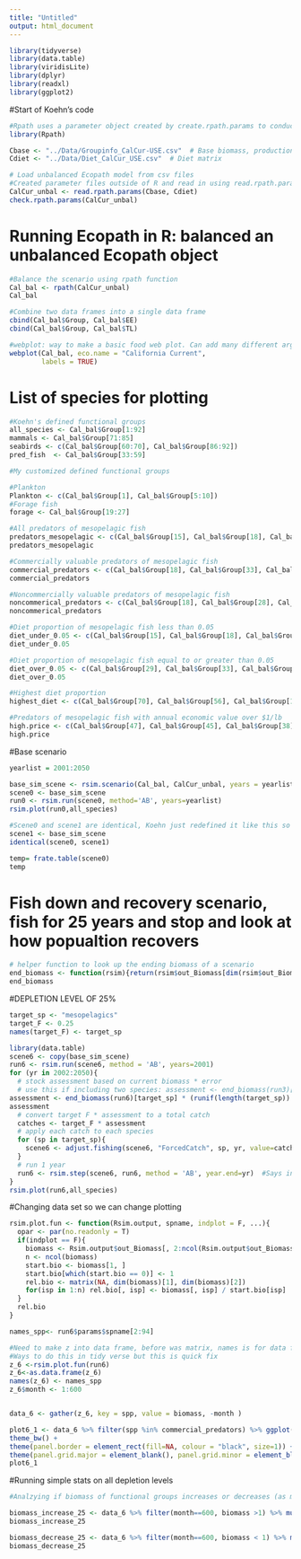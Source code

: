 ```yaml
---
title: "Untitled"
output: html_document
---
```



```r
library(tidyverse)
library(data.table)
library(viridisLite)
library(dplyr)
library(readxl)
library(ggplot2)
```

#Start of Koehn's code
```r
#Rpath uses a parameter object created by create.rpath.params to conduct the mass balance of the system
library(Rpath)

Cbase <- "../Data/Groupinfo_CalCur-USE.csv"  # Base biomass, production, fishing, etc.
Cdiet <- "../Data/Diet_CalCur_USE.csv"  # Diet matrix
```


```r
# Load unbalanced Ecopath model from csv files 
#Created parameter files outside of R and read in using read.rpath.params function. This merges several different flat files into an R object of the list type. The function create.rpath.params will generate an Rpath.param. This ensures that all of the correct columns are present in the parameter file. 
CalCur_unbal <- read.rpath.params(Cbase, Cdiet)
check.rpath.params(CalCur_unbal)
```

# Running Ecopath in R: balanced an unbalanced Ecopath object
```r
#Balance the scenario using rpath function 
Cal_bal <- rpath(CalCur_unbal) 
Cal_bal

#Combine two data frames into a single data frame 
cbind(Cal_bal$Group, Cal_bal$EE)
cbind(Cal_bal$Group, Cal_bal$TL) 

#webplot: way to make a basic food web plot. Can add many different arguments to change preferences. 
webplot(Cal_bal, eco.name = "California Current",
        labels = TRUE)
```

# List of species for plotting
```r
#Koehn's defined functional groups 
all_species <- Cal_bal$Group[1:92] 
mammals <- Cal_bal$Group[71:85] 
seabirds <- c(Cal_bal$Group[60:70], Cal_bal$Group[86:92])
pred_fish  <- Cal_bal$Group[33:59] 

#My customized defined functional groups 

#Plankton
Plankton <- c(Cal_bal$Group[1], Cal_bal$Group[5:10])
#Forage fish 
forage <- Cal_bal$Group[19:27]

#All predators of mesopelagic fish 
predators_mesopelagic <- c(Cal_bal$Group[15], Cal_bal$Group[18], Cal_bal$Group[28:29], Cal_bal$Group[33], Cal_bal$Group[37:38], Cal_bal$Group[42:48], Cal_bal$Group[50:56], Cal_bal$Group[58:60], Cal_bal$Group[63], Cal_bal$Group[65:67], Cal_bal$Group[69:70], Cal_bal$Group[72:73], Cal_bal$Group[76:80], Cal_bal$Group[82], Cal_bal$Group[85:88])
predators_mesopelagic

#Commercially valuable predators of mesopelagic fish
commercial_predators <- c(Cal_bal$Group[18], Cal_bal$Group[33], Cal_bal$Group[37:38], Cal_bal$Group[42:48], Cal_bal$Group[50:56], Cal_bal$Group[58:59])
commercial_predators

#Noncommercially valuable predators of mesopelagic fish
noncommerical_predators <- c(Cal_bal$Group[18], Cal_bal$Group[28], Cal_bal$Group[33], Cal_bal$Group[37:38], Cal_bal$Group[43:47], Cal_bal$Group[50:56], Cal_bal$Group[58:60], Cal_bal$Group[63], Cal_bal$Group[65:67], Cal_bal$Group[69:70], Cal_bal$Group[72:73], Cal_bal$Group[76:80], Cal_bal$Group[82], Cal_bal$Group[85:88])
noncommerical_predators

#Diet proportion of mesopelagic fish less than 0.05
diet_under_0.05 <- c(Cal_bal$Group[15], Cal_bal$Group[18], Cal_bal$Group[28], Cal_bal$Group[37], Cal_bal$Group[43:47], Cal_bal$Group[50], Cal_bal$Group[52:53], Cal_bal$Group[55], Cal_bal$Group[58:59], Cal_bal$Group[60], Cal_bal$Group[65:67], Cal_bal$Group[69],Cal_bal$Group[72:73], Cal_bal$Group[77:80], Cal_bal$Group[82], Cal_bal$Group[86:88])
diet_under_0.05

#Diet proportion of mesopelagic fish equal to or greater than 0.05
diet_over_0.05 <- c(Cal_bal$Group[29], Cal_bal$Group[33], Cal_bal$Group[38], Cal_bal$Group[42], Cal_bal$Group[48], Cal_bal$Group[51], Cal_bal$Group[54], Cal_bal$Group[56], Cal_bal$Group[63], Cal_bal$Group[70], Cal_bal$Group[76], Cal_bal$Group[85])
diet_over_0.05

#Highest diet proportion 
highest_diet <- c(Cal_bal$Group[70], Cal_bal$Group[56], Cal_bal$Group[12])

#Predators of mesopelagic fish with annual economic value over $1/lb 
high.price <- c(Cal_bal$Group[47], Cal_bal$Group[45], Cal_bal$Group[38], Cal_bal$Group[55], Cal_bal$Group[46], Cal_bal$Group[43])
high.price
```

#Base scenario 
```r
yearlist = 2001:2050

base_sim_scene <- rsim.scenario(Cal_bal, CalCur_unbal, years = yearlist)
scene0 <- base_sim_scene
run0 <- rsim.run(scene0, method='AB', years=yearlist) 
rsim.plot(run0,all_species)

#Scene0 and scene1 are identical, Koehn just redefined it like this so we will too
scene1 <- base_sim_scene
identical(scene0, scene1)

temp= frate.table(scene0)
temp
```


# Fish down and recovery scenario, fish for 25 years and stop and look at how popualtion recovers
```r
# helper function to look up the ending biomass of a scenario
end_biomass <- function(rsim){return(rsim$out_Biomass[dim(rsim$out_Biomass)[1], 2:(dim(rsim$out_Biomass)[2])])}
end_biomass
```

#DEPLETION LEVEL OF 25%
```r
target_sp <- "mesopelagics"
target_F <- 0.25
names(target_F) <- target_sp 

library(data.table)
scene6 <- copy(base_sim_scene)
run6 <- rsim.run(scene6, method = 'AB', years=2001)
for (yr in 2002:2050){
  # stock assessment based on current biomass * error
  # use this if including two species: assessment <- end_biomass(run3)[target_sp] * (runif(2) + 0.5)   
assessment <- end_biomass(run6)[target_sp] * (runif(length(target_sp)) + 0.5) #argument of length 0 means input is of length zero 
assessment
  # convert target F * assessment to a total catch 
  catches <- target_F * assessment
  # apply each catch to each species
  for (sp in target_sp){
    scene6 <- adjust.fishing(scene6, "ForcedCatch", sp, yr, value=catches[sp])
  }
  # run 1 year
  run6 <- rsim.step(scene6, run6, method = 'AB', year.end=yr)  #Says in Rsim document on NOAA github that older versions of Ecosim use AB and new versions use 'RK4', default for Rpath is RK4 but we aren't using it??
}  
rsim.plot(run6,all_species)  
```

#Changing data set so we can change plotting
```r
rsim.plot.fun <- function(Rsim.output, spname, indplot = F, ...){
  opar <- par(no.readonly = T)
  if(indplot == F){
    biomass <- Rsim.output$out_Biomass[, 2:ncol(Rsim.output$out_Biomass)]
    n <- ncol(biomass)
    start.bio <- biomass[1, ]
    start.bio[which(start.bio == 0)] <- 1
    rel.bio <- matrix(NA, dim(biomass)[1], dim(biomass)[2])
    for(isp in 1:n) rel.bio[, isp] <- biomass[, isp] / start.bio[isp]
  }
  rel.bio
} 

names_spp<- run6$params$spname[2:94]

#Need to make z into data frame, before was matrix, names is for data frame not matrix
#Ways to do this in tidy verse but this is quick fix
z_6 <-rsim.plot.fun(run6)
z_6<-as.data.frame(z_6)
names(z_6) <- names_spp
z_6$month <- 1:600


data_6 <- gather(z_6, key = spp, value = biomass, -month )

plot6_1 <- data_6 %>% filter(spp %in% commercial_predators) %>% ggplot(aes(x= month, y = biomass)) + geom_line(aes(colour= factor(spp))) + xlab("Month") + ylab("Relative biomass") + 
theme_bw() + 
theme(panel.border = element_rect(fill=NA, colour = "black", size=1)) + 
theme(panel.grid.major = element_blank(), panel.grid.minor = element_blank()) + labs(colour= "Commercially valuable predators") + theme(text = element_text(size = 16)) + ggsave(width = 9, height = 6, "~/Documents/Thesis/Images/25/plot.commercial.25.jpeg")
plot6_1

```


#Running simple stats on all depletion levels
```r
#Analzying if biomass of functional groups increases or decreases (as measured by last month)

biomass_increase_25 <- data_6 %>% filter(month==600, biomass >1) %>% mutate(difference = abs(1-biomass), percent = abs(1-biomass)*100)
biomass_increase_25

biomass_decrease_25 <- data_6 %>% filter(month==600, biomass < 1) %>% mutate(difference= (1-biomass), percent= (1-biomass)*100)
biomass_decrease_25

```

